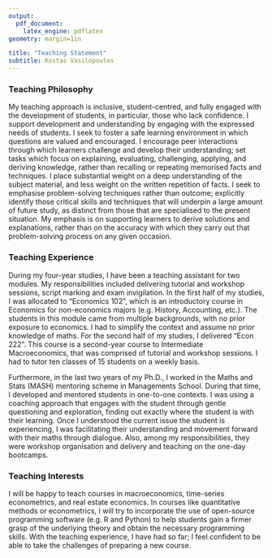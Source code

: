 ```yaml
---
output:
  pdf_document:
    latex_engine: pdflatex
geometry: margin=1in

title: "Teaching Statement"
subtitle: Kostas Vasilopoulos 
---
```


### Teaching Philosophy

My teaching approach is inclusive, student-centred, and fully engaged with the development of students, in particular, those who lack confidence. I support development and understanding by engaging with the expressed needs of students. I seek to foster a safe learning environment in which questions are valued and encouraged. I encourage peer interactions through which learners challenge and develop their understanding; set tasks which focus on explaining, evaluating, challenging, applying, and deriving knowledge, rather than recalling or repeating memorised facts and techniques. I place substantial weight on a deep understanding of the subject material, and less weight on the written repetition of facts. I seek to emphasise problem-solving techniques rather than outcome; explicitly identify those critical skills and techniques that will underpin a large amount of future study, as distinct from those that are specialised to the present situation. My emphasis is on supporting learners to derive solutions and explanations, rather than on the accuracy with which they carry out that problem-solving process on any given occasion. 
 
### Teaching Experience

During my four-year studies, I have been a teaching assistant for two modules. My responsibilities included delivering tutorial and workshop sessions, script marking and exam invigilation. In the first half of my studies, I was allocated to “Economics 102”, which is an introductory course in Economics for non-economics majors (e.g. History, Accounting, etc.). The students in this module came from multiple backgrounds, with no prior exposure to economics. I had to simplify the context and assume no prior knowledge of maths. For the second half of my studies, I delivered “Econ 222”. This course is a second-year course to Intermediate Macroeconomics, that was comprised of tutorial and workshop sessions. I had to tutor ten classes of 15 students on a weekly basis. 

Furthermore, in the last two years of my Ph.D., I worked in the Maths and Stats (MASH) mentoring scheme in Managements School. During that time, I developed and mentored students in one-to-one contexts. I was using a coaching approach that engages with the student through gentle questioning and exploration, finding out exactly where the student is with their learning. Once I understood the current issue the student is experiencing, I was facilitating their understanding and movement forward with their maths through dialogue. Also, among my responsibilities, they were workshop organisation and delivery and teaching on the one-day bootcamps.

### Teaching Interests

I will be happy to teach courses in macroeconomics, time-series econometrics, and real estate economics. In courses like quantitative methods or econometrics, I will try to incorporate the use of open-source programming software (e.g. R and Python) to help students gain a firmer grasp of the underlying theory and obtain the necessary programming skills. With the teaching experience, I have had so far; I feel confident to be able to take the challenges of preparing a new course.


